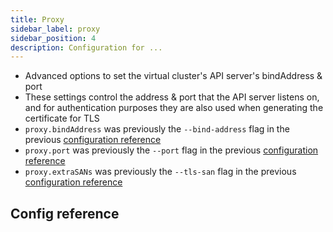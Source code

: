 ```yaml
---
title: Proxy
sidebar_label: proxy
sidebar_position: 4
description: Configuration for ...
---
```



- Advanced options to set the virtual cluster's API server's bindAddress & port
- These settings control the address & port that the API server listens on, and for authentication purposes they are also used when generating the certificate for TLS
- `proxy.bindAddress` was previously the `--bind-address` flag in the previous [configuration reference](https://www.vcluster.com/docs/config-reference)
- `proxy.port` was previously the `--port` flag in the previous [configuration reference](https://www.vcluster.com/docs/config-reference)
- `proxy.extraSANs` was previously the `--tls-san` flag in the previous [configuration reference](https://www.vcluster.com/docs/config-reference)

## Config reference

<ControlPlaneProxy/>